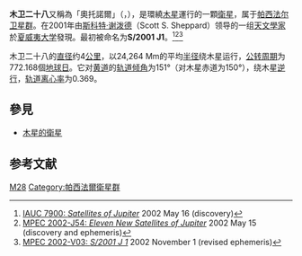 '''木卫二十八'''又稱為「奧托諾爾」（{{lang-en|Autonoe}}，{{lang-el|Αυτονόη}}），是環繞[[木星|木星]]運行的一顆[[衛星|衛星]]，属于[[木星的衛星|帕西法尔卫星群]]。在2001年由[[斯科特·谢泼德|斯科特·谢泼德]]（Scott S. Sheppard）领导的一组[[天文學家|天文學家]]於[[夏威夷大学|夏威夷大学]]發現。最初被命名为'''S/2001 J1'''。<ref>[http://cfa-www.harvard.edu/iauc/07900/07900.html IAUC 7900: ''Satellites of Jupiter'']{{dead link|date=2018年1月 |bot=InternetArchiveBot |fix-attempted=yes }} 2002 May 16 (discovery)</ref><ref>[http://cfa-www.harvard.edu/mpec/K02/K02J54.html MPEC 2002-J54: ''Eleven New Satellites of Jupiter''] {{WebCite|url=https://www.webcitation.org/66cwE4rLT?url=http://cfa-www.harvard.edu/mpec/K02/K02J54.html |date=20120402155433 |dateformat=iso }} 2002 May 15 (discovery and ephemeris)</ref><ref>[http://cfa-www.harvard.edu/mpec/K02/K02V03.html MPEC 2002-V03: ''S/2001 J 1''] {{Webarchive|url=https://archive.is/20120707093736/http://cfa-www.harvard.edu/mpec/K02/K02V03.html |date=2012-07-07 }} 2002 November 1 (revised ephemeris)</ref>

木卫二十八的[[直径|直径]]约4[[公里|公里]]，以24,264 Mm的平均[[半径|半径]]绕木星运行，[[公转周期|公转周期]]为772.168個[[地球日|地球日]]。它对[[黄道|黄道]]的[[轨道倾角|轨道倾角]]为151°（对木星赤道为150°），绕木星[[逆行|逆行]]，[[轨道离心率|轨道离心率]]为0.369。

==參見==
* [[木星的衛星|木星的衛星]]

== 参考文献 ==
{{Reflist}}

{{木星的衛星}}

[[Category:木星的卫星|M28]]
[[Category:帕西法爾衛星群|Category:帕西法爾衛星群]]
